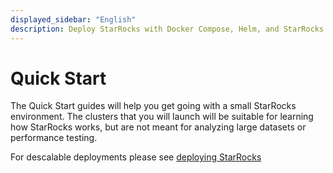 ```yaml
---
displayed_sidebar: "English"
description: Deploy StarRocks with Docker Compose, Helm, and StarRocks Operator
---
```


# Quick Start

The Quick Start guides will help you get going with a small StarRocks environment. The clusters that you will launch will be suitable for learning how StarRocks works, but are not meant for analyzing large datasets or performance testing.

For descalable deployments please see [deploying StarRocks](../deployment/deployment_overview.md)


<DocCardList />
